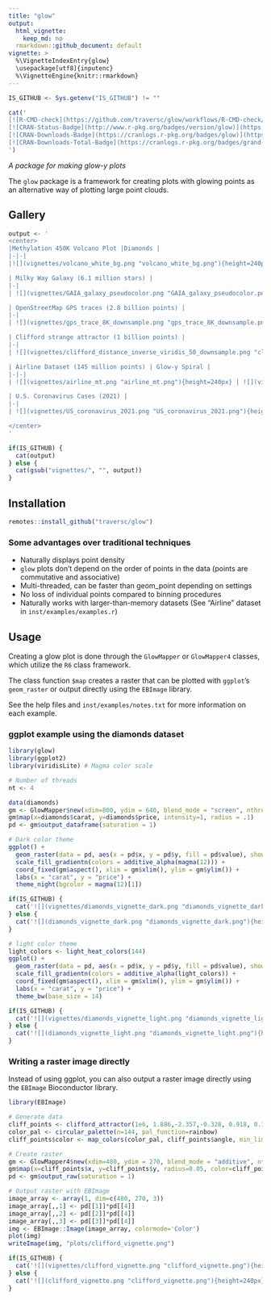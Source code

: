 ```yaml
---
title: "glow"
output:
  html_vignette:
    keep_md: no
  rmarkdown::github_document: default
vignette: >
  %\VignetteIndexEntry{glow}
  \usepackage[utf8]{inputenc}
  %\VignetteEngine{knitr::rmarkdown}
---
```


```r
IS_GITHUB <- Sys.getenv("IS_GITHUB") != ""
```

```r
cat('
[![R-CMD-check](https://github.com/traversc/glow/workflows/R-CMD-check/badge.svg)](https://github.com/traversc/glow/actions)
[![CRAN-Status-Badge](http://www.r-pkg.org/badges/version/glow)](https://cran.r-project.org/package=glow)
[![CRAN-Downloads-Badge](https://cranlogs.r-pkg.org/badges/glow)](https://cran.r-project.org/package=glow)
[![CRAN-Downloads-Total-Badge](https://cranlogs.r-pkg.org/badges/grand-total/glow)](https://cran.r-project.org/package=glow)
')
```
*A package for making glow-y plots*

The `glow` package is a framework for creating plots with glowing points as an alternative way of plotting large point clouds.

## Gallery

```r
output <- '
<center>
|Methylation 450K Volcano Plot |Diamonds |
|-|-|
|![](vignettes/volcano_white_bg.png "volcano_white_bg.png"){height=240px} |![](vignettes/diamonds.png "diamonds.png"){height=240px} |

| Milky Way Galaxy (6.1 million stars) |
|-|
| ![](vignettes/GAIA_galaxy_pseudocolor.png "GAIA_galaxy_pseudocolor.png"){height=300px} |

| OpenStreetMap GPS traces (2.8 billion points) |
|-|
| ![](vignettes/gps_trace_8K_downsample.png "gps_trace_8K_downsample.png"){height=300px} |

| Clifford strange attractor (1 billion points) |
|-|
| ![](vignettes/clifford_distance_inverse_viridis_50_downsample.png "clifford_distance_inverse_viridis_50_downsample.png"){height=300px} |

| Airline Dataset (145 million points) | Glow-y Spiral |
|-|-|
| ![](vignettes/airline_mt.png "airline_mt.png"){height=240px} | ![](vignettes/glow_spiral2.png "glow_spiral2.png"){height=240px} |

| U.S. Coronavirus Cases (2021) |
|-|
| ![](vignettes/US_coronavirus_2021.png "US_coronavirus_2021.png"){height=300px} |

</center>
'

if(IS_GITHUB) {
  cat(output)
} else {
  cat(gsub("vignettes/", "", output))
}
```

## Installation
```r
remotes::install_github("traversc/glow")
```

### Some advantages over traditional techniques

* Naturally displays point density
* `glow` plots don't depend on the order of points in the data (points are commutative and associative)
* Multi-threaded, can be faster than geom_point depending on settings
* No loss of individual points compared to binning procedures
* Naturally works with larger-than-memory datasets (See "Airline" dataset in `inst/examples/examples.r`)

## Usage

Creating a glow plot is done through the `GlowMapper` or `GlowMapper4` classes, which utilize the `R6` class framework. 

The class function `$map` creates a raster that can be plotted with `ggplot`'s `geom_raster` or output directly using the `EBImage` library.  

See the help files and `inst/examples/notes.txt` for more information on each example. 

### ggplot example using the diamonds dataset

```r
library(glow)
library(ggplot2)
library(viridisLite) # Magma color scale

# Number of threads
nt <- 4

data(diamonds)
gm <- GlowMapper$new(xdim=800, ydim = 640, blend_mode = "screen", nthreads=nt)
gm$map(x=diamonds$carat, y=diamonds$price, intensity=1, radius = .1)
pd <- gm$output_dataframe(saturation = 1)

# Dark color theme
ggplot() + 
  geom_raster(data = pd, aes(x = pd$x, y = pd$y, fill = pd$value), show.legend = FALSE) +
  scale_fill_gradientn(colors = additive_alpha(magma(12))) +
  coord_fixed(gm$aspect(), xlim = gm$xlim(), ylim = gm$ylim()) + 
  labs(x = "carat", y = "price") + 
  theme_night(bgcolor = magma(12)[1])
```
```r
if(IS_GITHUB) {
  cat('![](vignettes/diamonds_vignette_dark.png "diamonds_vignette_dark.png"){height=240px}')
} else {
  cat('![](diamonds_vignette_dark.png "diamonds_vignette_dark.png"){height=240px}')
}
```

```r
# light color theme
light_colors <- light_heat_colors(144)
ggplot() + 
  geom_raster(data = pd, aes(x = pd$x, y = pd$y, fill = pd$value), show.legend = FALSE) +
  scale_fill_gradientn(colors = additive_alpha(light_colors)) +
  coord_fixed(gm$aspect(), xlim = gm$xlim(), ylim = gm$ylim()) + 
  labs(x = "carat", y = "price") + 
  theme_bw(base_size = 14)
```

```r
if(IS_GITHUB) {
  cat('![](vignettes/diamonds_vignette_light.png "diamonds_vignette_light.png"){height=240px}')
} else {
  cat('![](diamonds_vignette_light.png "diamonds_vignette_light.png"){height=240px}')
}
```

### Writing a raster image directly

Instead of using ggplot, you can also output a raster image directly using the `EBImage` Bioconductor library. 

```r
library(EBImage)

# Generate data
cliff_points <- clifford_attractor(1e6, 1.886,-2.357,-0.328, 0.918, 0.1, 0)
color_pal <- circular_palette(n=144, pal_function=rainbow)
cliff_points$color <- map_colors(color_pal, cliff_points$angle, min_limit=-pi, max_limit=pi)

# Create raster
gm <- GlowMapper4$new(xdim=480, ydim = 270, blend_mode = "additive", nthreads=4)
gm$map(x=cliff_points$x, y=cliff_points$y, radius=0.05, color=cliff_points$color)
pd <- gm$output_raw(saturation = 1)

# Output raster with EBImage
image_array <- array(1, dim=c(480, 270, 3))
image_array[,,1] <- pd[[1]]*pd[[4]]
image_array[,,2] <- pd[[2]]*pd[[4]]
image_array[,,3] <- pd[[3]]*pd[[4]]
img <- EBImage::Image(image_array, colormode='Color')
plot(img)
writeImage(img, "plots/clifford_vignette.png")
```

```r
if(IS_GITHUB) {
  cat('![](vignettes/clifford_vignette.png "clifford_vignette.png"){height=240px}')
} else {
  cat('![](clifford_vignette.png "clifford_vignette.png"){height=240px}')
}
```


